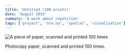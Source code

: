 ```yaml
---
title: 'Untitled (100 prints)'
date: 'August 2015'
summary: 'A work about repetition'
tags: ['project', 'are.na', 'spatial', 'visualization']
---
```


<Image
	src='/2015/print.jpg'
	width={700}
	height={300}
	alt='A piece of paper, scanned and printed 100 times'
	className='py-4'
/>

Photocopy paper, scanned and printed 100 times.

